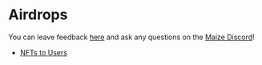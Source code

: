 # Airdrops

You can leave feedback [here](https://forms.office.com/r/98s77PnLPb) and ask any questions on the [Maize Discord](https://discord.gg/gKxvUjRpvw)!

- [NFTs to Users](/docs/tutorials/airdrops/nfts-to-users)
